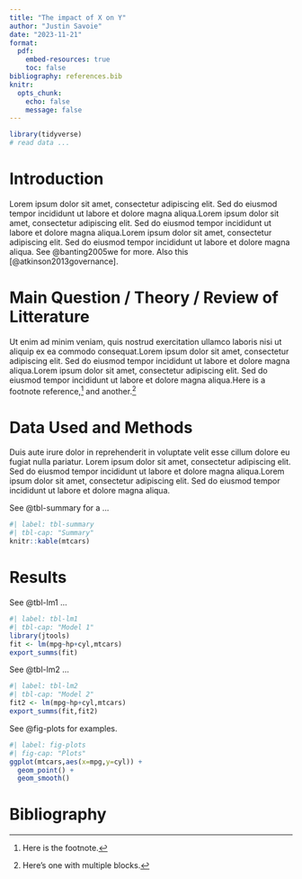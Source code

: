 ```yaml
---
title: "The impact of X on Y"
author: "Justin Savoie"
date: "2023-11-21"
format:
  pdf:
    embed-resources: true
    toc: false
bibliography: references.bib
knitr:
  opts_chunk:
    echo: false
    message: false
---
```


```r
library(tidyverse)
# read data ...
```

# Introduction

Lorem ipsum dolor sit amet, consectetur adipiscing elit. Sed do eiusmod tempor incididunt ut labore et dolore magna aliqua.Lorem ipsum dolor sit amet, consectetur adipiscing elit. Sed do eiusmod tempor incididunt ut labore et dolore magna aliqua.Lorem ipsum dolor sit amet, consectetur adipiscing elit. Sed do eiusmod tempor incididunt ut labore et dolore magna aliqua. See @banting2005we for more. Also this [@atkinson2013governance].

# Main Question / Theory / Review of Litterature

Ut enim ad minim veniam, quis nostrud exercitation ullamco laboris nisi ut aliquip ex ea commodo consequat.Lorem ipsum dolor sit amet, consectetur adipiscing elit. Sed do eiusmod tempor incididunt ut labore et dolore magna aliqua.Lorem ipsum dolor sit amet, consectetur adipiscing elit. Sed do eiusmod tempor incididunt ut labore et dolore magna aliqua.Here is a footnote reference,[^1] and another.[^longnote]

[^1]: Here is the footnote.

[^longnote]: Here's one with multiple blocks.


# Data Used and Methods

Duis aute irure dolor in reprehenderit in voluptate velit esse cillum dolore eu fugiat nulla pariatur. Lorem ipsum dolor sit amet, consectetur adipiscing elit. Sed do eiusmod tempor incididunt ut labore et dolore magna aliqua.Lorem ipsum dolor sit amet, consectetur adipiscing elit. Sed do eiusmod tempor incididunt ut labore et dolore magna aliqua.

See @tbl-summary for a ...

```r
#| label: tbl-summary
#| tbl-cap: "Summary"
knitr::kable(mtcars)
```

# Results

See @tbl-lm1 ...

```r
#| label: tbl-lm1
#| tbl-cap: "Model 1"
library(jtools)
fit <- lm(mpg~hp+cyl,mtcars)
export_summs(fit)
```

See @tbl-lm2 ...

```r
#| label: tbl-lm2
#| tbl-cap: "Model 2"
fit2 <- lm(mpg~hp+cyl,mtcars)
export_summs(fit,fit2)
```

See @fig-plots for examples.

```r
#| label: fig-plots
#| fig-cap: "Plots" 
ggplot(mtcars,aes(x=mpg,y=cyl)) +
  geom_point() +
  geom_smooth()
```

\clearpage

# Bibliography